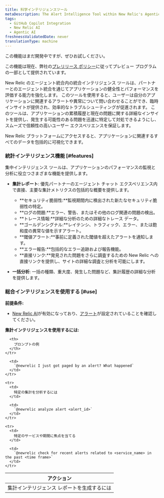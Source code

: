 ```yaml
---
title: 科学インテリジェンスツール
metaDescription: The Alert Intelligence Tool within New Relic's Agentic Integration enhances your ability to assess application health and performance through the agentic integration with our partners.
tags:
  - GitHub Copilot Integration
  - New Relic AI
  - Agentic AI
freshnessValidatedDate: never
translationType: machine
---
```


<Callout title="プレビュー">
  この機能はまだ開発中ですが、ぜひお試しください。

  この機能は現在、弊社の[プレリリース ポリシー](/docs/licenses/license-information/referenced-policies/new-relic-pre-release-policy)に従ってプレビュー プログラムの一部として提供されています。
</Callout>

New Relic のエージェント統合内の統合インテリジェンス ツールは、パートナーとのエージェント統合を通じてアプリケーションの健全性とパフォーマンスを評価する能力を強化します。 このツールを使用すると、ユーザーは自分のアプリケーションに関連するアラートや異常について問い合わせることができ、臨時インサイトが提供され、効率的なトラブルシューティングが促進されます。 このツールは、アプリケーションの累積履歴と現在の問題に関する詳細なインサイトを提供し、発生する可能性のある問題を迅速に特定して対処できるようにし、スムーズで信頼性の高いユーザー エクスペリエンスを保証します。

New Relic プラットフォームにアクセスすると、アプリケーションに関連するすべてのデータを包括的に可視化できます。

### 統計インテリジェンス機能 [#features]

集中インテリジェンス ツールは、アプリケーションのパフォーマンスの監視と分析に役立つさまざまな機能を提供します。

* **集計レポート**: 優先パートナーのエージェント チャット エクスペリエンス内で直接、主要な集計メトリクスの包括的な概要を提供します。

  * **セキュリティ脆弱性:**監視期間内に検出された新たなセキュリティ脆弱性の特定。
  * **ログの問題:**エラー、警告、またはその他のログ関連の問題の検出。
  * **トレース情報:**詳細な分析のための詳細なトレース データ。
  * **ゴールデンシグナル:**レイテンシ、トラフィック、エラー、または飽和度の異常な値を示すアラート。
  * **閾値アラート:**事前に定義された閾値を超えたアラートを通知します。
  * **エラー報告:**包括的なエラー追跡および報告機能。
  * **直接リンク:**発見された問題をさらに調査するための New Relic への直接リンクを提供し、サイトの詳細な調査と分析を可能にします。

* **一括分析**: 一括の種類、重大度、発生した問題など、集計履歴の詳細な分析を提供します。

### 総合インテリジェンスを使用する [#use]

**前提条件:**

* [New Relic AI](/docs/agentic-ai/new-relic-ai/#enable)が有効になっており、[アラート](/docs/alerts/overview/)が設定されていることを確認してください。

**集計インテリジェンスを使用するには:**

<table>
  <thead>
    <tr>
      <th>
        アクション
      </th>

      <th>
        プロンプトの例
      </th>
    </tr>
  </thead>

  <tbody>
    <tr>
      <td>
        集計インテリジェンス レポートを生成するには
      </td>

      <td>
        `@newrelic I just got paged by an alert? What happened`
      </td>
    </tr>

    <tr>
      <td>
        特定の集計を分析するには
      </td>

      <td>
        `@newrelic analyze alert <alert_id>`
      </td>
    </tr>

    <tr>
      <td>
        特定のサービスや期間に焦点を当てる
      </td>

      <td>
        `@newrelic check for recent alerts related to <service_name> in the past <time frame>`
      </td>
    </tr>
  </tbody>
</table>